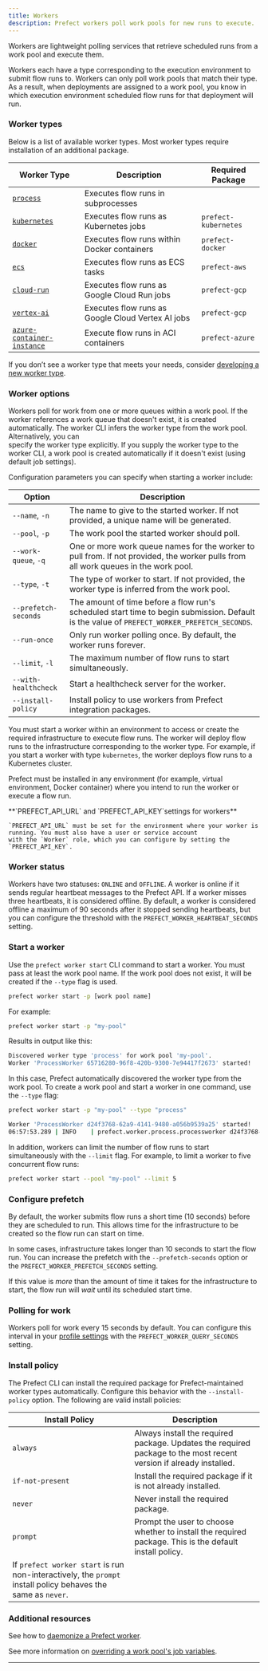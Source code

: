 ```yaml
---
title: Workers
description: Prefect workers poll work pools for new runs to execute.
---
```


Workers are lightweight polling services that retrieve scheduled runs from a work pool and execute them.

Workers each have a type corresponding to the execution environment to submit flow runs to. Workers can only poll 
work pools that match their type. As a result, when deployments are assigned to a work pool, you know in which execution environment 
scheduled flow runs for that deployment will run.

### Worker types

Below is a list of available worker types. Most worker types require installation of an additional package.

| Worker Type | Description | Required Package |
| --- | --- | --- |
| [`process`](https://prefect-python-sdk-docs.netlify.app/prefect/workers/process/) | Executes flow runs in subprocesses | |
| [`kubernetes`](https://prefecthq.github.io/prefect-kubernetes/worker/) | Executes flow runs as Kubernetes jobs | `prefect-kubernetes` |
| [`docker`](https://prefecthq.github.io/prefect-docker/worker/) | Executes flow runs within Docker containers | `prefect-docker` |
| [`ecs`](https://prefecthq.github.io/prefect-aws/ecs_worker/) | Executes flow runs as ECS tasks | `prefect-aws` |
| [`cloud-run`](https://prefecthq.github.io/prefect-gcp/cloud_run_worker/) | Executes flow runs as Google Cloud Run jobs | `prefect-gcp` |
| [`vertex-ai`](https://prefecthq.github.io/prefect-gcp/vertex_worker/) | Executes flow runs as Google Cloud Vertex AI jobs | `prefect-gcp` |
| [`azure-container-instance`](https://prefecthq.github.io/prefect-azure/container_instance_worker/) | Execute flow runs in ACI containers | `prefect-azure` |

If you don’t see a worker type that meets your needs, consider 
[developing a new worker type](/contribute/develop-a-new-worker-type/).

### Worker options

Workers poll for work from one or more queues within a work pool. If the worker references a work queue that doesn't exist, 
it is created automatically. The worker CLI infers the worker type from the work pool. Alternatively, you can  
specify the worker type explicitly. If you supply the worker type to the worker CLI, a work pool is created automatically 
if it doesn't exist (using default job settings).

Configuration parameters you can specify when starting a worker include:

| Option                                            | Description                                                                                                                                 |
| ------------------------------------------------- | ------------------------------------------------------------------------------------------------------------------------------------------- |
| `--name`, `-n`                                    | The name to give to the started worker. If not provided, a unique name will be generated.                                                   |
| `--pool`, `-p`                                    | The work pool the started worker should poll.                                                                                               |
| `--work-queue`, `-q`                              | One or more work queue names for the worker to pull from. If not provided, the worker pulls from all work queues in the work pool.      |
| `--type`, `-t`                                    | The type of worker to start. If not provided, the worker type is inferred from the work pool.                                          |
| <span class="no-wrap">`--prefetch-seconds`</span> | The amount of time before a flow run's scheduled start time to begin submission. Default is the value of `PREFECT_WORKER_PREFETCH_SECONDS`. |
| `--run-once`                                      | Only run worker polling once. By default, the worker runs forever.                                                                          |
| `--limit`, `-l`                                   | The maximum number of flow runs to start simultaneously.                                                                                    |
| `--with-healthcheck`                                   | Start a healthcheck server for the worker.                                                                                    |
| `--install-policy`                                   | Install policy to use workers from Prefect integration packages.                                                                                    |

You must start a worker within an environment to access or create the required infrastructure to execute flow runs. 
The worker will deploy flow runs to the infrastructure corresponding to the worker type. For example, if you start a worker with 
type `kubernetes`, the worker deploys flow runs to a Kubernetes cluster.

Prefect must be installed in any environment (for example, virtual environment, Docker container) where you intend to run the worker or 
execute a flow run.

<Tip>
**`PREFECT_API_URL` and `PREFECT_API_KEY`settings for workers**

    `PREFECT_API_URL` must be set for the environment where your worker is running. You must also have a user or service account 
    with the `Worker` role, which you can configure by setting the `PREFECT_API_KEY`.
</Tip>

### Worker status

Workers have two statuses: `ONLINE` and `OFFLINE`. A worker is online if it sends regular heartbeat messages to the Prefect API. 
If a worker misses three heartbeats, it is considered offline. By default, a worker is considered offline a maximum of 90 seconds 
after it stopped sending heartbeats, but you can configure the threshold with the `PREFECT_WORKER_HEARTBEAT_SECONDS` setting.

### Start a worker

Use the `prefect worker start` CLI command to start a worker. You must pass at least the work pool name. 
If the work pool does not exist, it will be created if the `--type` flag is used.

```bash
prefect worker start -p [work pool name]
```

For example:

```bash
prefect worker start -p "my-pool"
```

Results in output like this:

```bash
Discovered worker type 'process' for work pool 'my-pool'.
Worker 'ProcessWorker 65716280-96f8-420b-9300-7e94417f2673' started!
```

In this case, Prefect automatically discovered the worker type from the work pool.
To create a work pool and start a worker in one command, use the `--type` flag:

```bash
prefect worker start -p "my-pool" --type "process"
```

```bash
Worker 'ProcessWorker d24f3768-62a9-4141-9480-a056b9539a25' started!
06:57:53.289 | INFO    | prefect.worker.process.processworker d24f3768-62a9-4141-9480-a056b9539a25 - Worker pool 'my-pool' created.
```

In addition, workers can limit the number of flow runs to start simultaneously with the `--limit` flag.
For example, to limit a worker to five concurrent flow runs:

```bash
prefect worker start --pool "my-pool" --limit 5
```

### Configure prefetch

By default, the worker submits flow runs a short time (10 seconds) before they are scheduled to run. 
This allows time for the infrastructure to be created so the flow run can start on time.

In some cases, infrastructure takes longer than 10 seconds to start the flow run. You can increase the prefetch with the 
`--prefetch-seconds` option or the `PREFECT_WORKER_PREFETCH_SECONDS` setting.

If this value is _more_ than the amount of time it takes for the infrastructure to start, the flow run will _wait_ until its 
scheduled start time.

### Polling for work

Workers poll for work every 15 seconds by default. You can configure this interval in your [profile settings](/3.0rc/manage/configure-client/) 
with the
`PREFECT_WORKER_QUERY_SECONDS` setting.

### Install policy

The Prefect CLI can install the required package for Prefect-maintained worker types automatically. Configure this behavior 
with the `--install-policy` option. The following are valid install policies:

| Install Policy | Description |
| --- | --- |
| `always` | Always install the required package. Updates the required package to the most recent version if already installed. |
| `if-not-present` | Install the required package if it is not already installed. |
| `never` | Never install the required package. |
| `prompt` | Prompt the user to choose whether to install the required package. This is the default install policy. 
If `prefect worker start` is run non-interactively, the `prompt` install policy behaves the same as `never`. |

### Additional resources

See how to [daemonize a Prefect worker](/3.0rc/deploy/static-infra/push-runs-remote/).

See more information on [overriding a work pool's job variables](/3.0rc/deploy/customize).

---------
